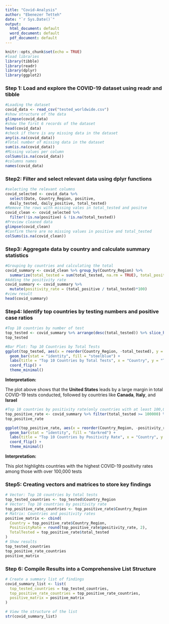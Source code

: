 ```yaml
---
title: "Covid-Analysis"
author: "Ebenezer Tetteh"
date: "`r Sys.Date()`"
output:
  html_document: default
  word_document: default
  pdf_document: default
---
```


```r
knitr::opts_chunk$set(echo = TRUE)
#load libraries
library(tibble)
library(readr)
library(dplyr)
library(ggplot2)
```
### Step 1: Load and explore the COVID-19 dataset using readr and tibble
```r
#Loading the dataset
covid_data <- read_csv("tested_worldwide.csv")
#show structure of the data
glimpse(covid_data)
#show the first 6 records of the dataset
head(covid_data)
#check if there is any missing data in the dataset
any(is.na(covid_data))
#Total number of missing data in the dataset
sum(is.na(covid_data))
#Missing values per column
colSums(is.na(covid_data))
#columns names
names(covid_data)
```

### Step2: Filter and select relevant data using dplyr functions
```r
#selecting the relevant columns
covid_selected <- covid_data %>% 
  select(Date, Country_Region, positive,
  daily_tested, daily_positive, total_tested)
#Remove the rows with missing vales in total_tested and positve
covid_clean <- covid_selected %>% 
  filter(!is.na(positive) & !is.na(total_tested))
#Preview cleaned data
glimpse(covid_clean)
#Confirm there are no missing values in positive and total_tested
colSums(is.na(covid_clean))
```
### Step3: Aggregate data by country and calculate summary statistics
```r
#Grouping by countries and calculating the total
covid_summary <- covid_clean %>% group_by(Country_Region) %>%
  summarize(total_tested = sum(total_tested, na.rm = TRUE), total_positive = sum(positive, na.rm = TRUE))
#Adding the positivity rate
covid_summary <- covid_summary %>% 
  mutate(positivity_rate = (total_positive / total_tested)*100)
#view result
head(covid_summary)
```

### Step4: Identify top countries by testing numbers and positive case ratios
```r
#Top 10 countries by number of test
top_tested <- covid_summary %>% arrange(desc(total_tested)) %>% slice_head(n=10)
top_tested

#Bar Plot: Top 10 Countries by Total Tests
ggplot(top_tested, aes(x = reorder(Country_Region, -total_tested), y = total_tested)) +
  geom_bar(stat = "identity", fill = "steelblue") +
  labs(title = "Top 10 Countries by Total Tests", x = "Country", y = "Total Tests") +
  coord_flip() +
  theme_minimal()
```

**Interpretation:**

The plot above shows that the **United States** leads by a large margin in total COVID-19 tests conducted, followed by countries like **Canada**, **Italy**, and **Israel**

```r
#Top 10 countries by positivity rate(only countries with at least 100,000 tests)
top_positive_rate <- covid_summary %>% filter(total_tested >= 100000) %>% arrange(desc(positivity_rate)) %>% slice_head(n=10) 
top_positive_rate

ggplot(top_positive_rate, aes(x = reorder(Country_Region, -positivity_rate), y = positivity_rate)) +
  geom_bar(stat = "identity", fill = "darkred") +
  labs(title = "Top 10 Countries by Positivity Rate", x = "Country", y = "Positivity Rate (%)") +
  coord_flip() +
  theme_minimal()
```
**Interpretation:**

This plot highlights countries with the highest COVID-19 positivity rates among those with over 100,000 tests

### Step5: Creating vectors and matrices to store key findings
```r
# Vector: Top 10 countries by total tests
top_tested_countries <- top_tested$Country_Region
# Vector: Top 10 countries by positivity rate
top_positive_rate_countries <- top_positive_rate$Country_Region
# Matrix: Countries and positivity rates
positive_matrix <- cbind(
  Country = top_positive_rate$Country_Region,
  PositivityRate = round(top_positive_rate$positivity_rate, 2),
  TotalTested = top_positive_rate$total_tested
)
# Show results
top_tested_countries
top_positive_rate_countries
positive_matrix

```
### Step 6: Compile Results into a Comprehensive List Structure
```r
# Create a summary list of findings
covid_summary_list <- list(
  top_tested_countries = top_tested_countries,
  top_positive_rate_countries = top_positive_rate_countries,
  positive_matrix = positive_matrix
)

# View the structure of the list
str(covid_summary_list)
```